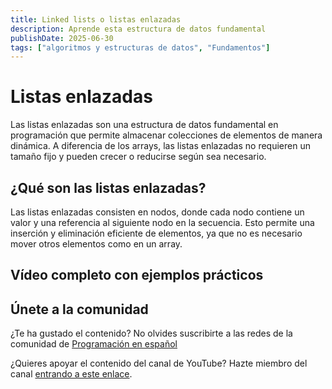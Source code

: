 ```yaml
---
title: Linked lists o listas enlazadas
description: Aprende esta estructura de datos fundamental
publishDate: 2025-06-30
tags: ["algoritmos y estructuras de datos", "Fundamentos"]
---
```



# Listas enlazadas

Las listas enlazadas son una estructura de datos fundamental en programación que permite almacenar colecciones de elementos de manera dinámica. A diferencia de los arrays, las listas enlazadas no requieren un tamaño fijo y pueden crecer o reducirse según sea necesario.

## ¿Qué son las listas enlazadas?

Las listas enlazadas consisten en nodos, donde cada nodo contiene un valor y una referencia al siguiente nodo en la secuencia. Esto permite una inserción y eliminación eficiente de elementos, ya que no es necesario mover otros elementos como en un array.

## Vídeo completo con ejemplos prácticos

<YouTubeEmbed
  id="lwhXnOIJz8Q"
  title="Listas enlazadas - Programación en español"
/>

## Únete a la comunidad

¿Te ha gustado el contenido? No olvides suscribirte a las redes de la comunidad de <a href="https://programacion-es.dev/redes/" target="_blank" rel="noopener noreferrer">Programación en español</a>

¿Quieres apoyar el contenido del canal de YouTube? Hazte miembro del canal <a href="https://www.youtube.com/channel/UCNliuGyPizt7uNcdCrUoduQ/join" target="_blank" rel="noopener noreferrer">entrando a este enlace</a>.
